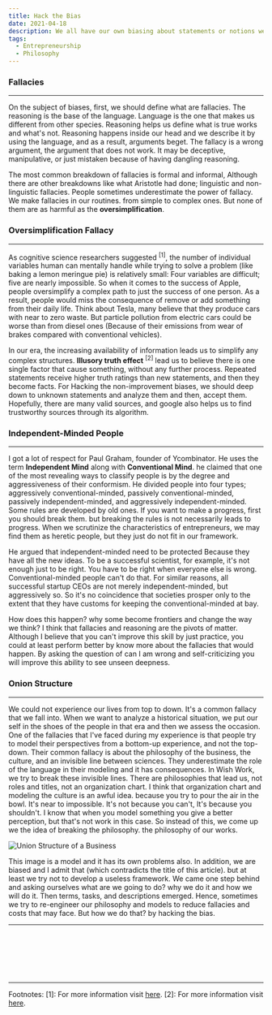 ```yaml
---
title: Hack the Bias
date: 2021-04-18
description: We all have our own biasing about statements or notions we face. So how should we detect them? are they faulty?
tags:
  - Entrepreneurship
  - Philosophy
---
```


### Fallacies
---
On the subject of biases, first, we should define what are fallacies. The reasoning is the base of the language. Language is the one that makes us different from other
species. Reasoning helps us define what is true works and what's not. Reasoning happens inside our head and we describe it by using the language, and as a result, arguments
beget. The fallacy is a wrong argument, the argument that does not work. It may be deceptive, manipulative, or just mistaken because of having dangling reasoning.

The most common breakdown of fallacies is formal and informal, Although there are other breakdowns like what Aristotle had done; linguistic and non-linguistic fallacies.
People sometimes underestimate the power of fallacy. We make fallacies in our routines. from simple to complex ones. But none of them are as harmful as the <b>oversimplification</b>.

### Oversimplification Fallacy
---
As cognitive science researchers suggested <sup>[1]</sup>,
the number of individual variables human can mentally handle while trying to solve a problem (like baking a lemon meringue pie) is relatively small:
Four variables are difficult; five are nearly impossible. So when it comes to the success of Apple, people oversimplify a complex path to just the success of one person.
As a result, people would miss the consequence of remove or add something from their daily life. Think about Tesla, many believe that they produce cars with near to zero waste. But particle
pollution from electric cars could be worse than from diesel ones (Because of their emissions from wear of brakes compared with conventional vehicles).

In our era, the increasing availability of information leads us to simplify any complex structures. <b>Illusory truth effect</b> <sup>[2]</sup> lead us to believe there is one single
factor that cause something, without any further process. Repeated statements receive higher truth ratings than new statements, and then they become facts. For Hacking the non-improvement biases, we should
deep down to unknown statements and analyze them and then, accept them. Hopefully, there are many valid sources, and google also helps us to find trustworthy sources through its algorithm.


### Independent-Minded People
---
I got a lot of respect for Paul Graham, founder of Ycombinator. He uses the term <b>Independent Mind</b> along with <b>Conventional Mind</b>. he claimed that
one of the most revealing ways to classify people is by the degree and aggressiveness of their conformism. He divided
people into four types; aggressively conventional-minded, passively conventional-minded, passively independent-minded, and aggressively independent-minded.
Some rules are developed by old ones. If you want to
make a progress, first you should break them. but breaking the rules is not necessarily leads to progress. When we scrutinize the characteristics of
entrepreneurs, we may find them as heretic people, but they just do not fit in our framework.

He argued that independent-minded need to be protected
Because they have all the new ideas. To be a successful scientist, for example, it's not enough just to be right.
You have to be right when everyone else is wrong. Conventional-minded people can't do that. For similar reasons,
all successful startup CEOs are not merely independent-minded, but aggressively so. So it's no coincidence that societies prosper
only to the extent that they have customs for keeping the conventional-minded at bay.

How does this happen? why some become frontiers and change the way we think? I think that fallacies and reasoning are the pivots of matter.
Although I believe that you can't improve this skill by just practice, you could at least perform better by know more about the fallacies that would happen.
By asking the question of can I am wrong and self-criticizing you will improve this ability to see unseen deepness.


### Onion Structure
---
We could not experience our lives from top to down. It's a common fallacy that we fall into. When we want to analyze a historical situation, we put
our self in the shoes of the people in that era and then we assess the occasion.
One of the fallacies that I've faced during my experience is that people try to model their perspectives from a bottom-up experience, and not the top-down.
Their common fallacy is about the philosophy of the business, the culture, and an invisible line between sciences. They underestimate the role of the language in their
modeling and it has consequences.
In Wish Work, we try to break these invisible lines. There are philosophies that lead us, not roles and titles, not an organization chart. I think that organization
chart and modeling the culture is an awful idea. because you try to pour the air in the bowl. It's near to impossible. It's not because you can't, It's because you shouldn't.
I know that when you model something you give a better perception, but that's not work in this case.
So instead of this, we come up we the idea of breaking the philosophy. the philosophy of our works.

![Union Structure of a Business](./union-structure.png)

This image is a model and it has its own problems also. In addition, we are biased and I admit that (which contradicts the title of this article). but at least we try not to develop a useless framework. We came
one step behind and asking ourselves what are we going to do? why we do it and how we will do it. Then terms, tasks, and descriptions emerged.
Hence, sometimes we try to re-engineer our philosophy and models to reduce fallacies and costs that may face. But how we do that? by hacking the bias.

---


  <TwitterButton link="https://shirani.me/hack-the-bias"/>
  <LinkedinButton link="https://shirani.me/hack-the-bias"/>


<br/>
<br/>
<br/>
<br/>
<br/>
<hr/>

<Text> Footnotes:
</Text>
<Text>
[1]: For more information visit <a href="https://www.eurekalert.org/pub_releases/2005-03/aps-hmc030805.php" target="_blank">here</a>.
</Text>
<Text>
[2]: For more information visit <a href="https://en.wikipedia.org/wiki/Illusory_truth_effect#:~:text=The%20illusory%20truth%20effect%20(also,be%20correct%20after%20repeated%20exposure.&text=The%20first%20condition%20is%20logical,already%20know%20to%20be%20true." target="_blank">here</a>.
</Text>
